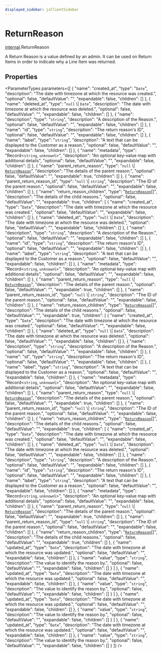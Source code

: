 ```yaml
---
displayed_sidebar: jsClientSidebar
---
```



# ReturnReason

[internal](../../modules/internal.mdx).ReturnReason

A Return Reason is a value defined by an admin. It can be used on Return Items in order to indicate why a Line Item was returned.

## Properties

<ParameterTypes parameters={[
  {
    "name": "created_at",
    "type": "`Date`",
    "description": "The date with timezone at which the resource was created.",
    "optional": false,
    "defaultValue": "",
    "expandable": false,
    "children": []
  },
  {
    "name": "deleted_at",
    "type": "``null`` \\| `Date`",
    "description": "The date with timezone at which the resource was deleted.",
    "optional": false,
    "defaultValue": "",
    "expandable": false,
    "children": []
  },
  {
    "name": "description",
    "type": "`string`",
    "description": "A description of the Reason.",
    "optional": false,
    "defaultValue": "",
    "expandable": false,
    "children": []
  },
  {
    "name": "id",
    "type": "`string`",
    "description": "The return reason's ID",
    "optional": false,
    "defaultValue": "",
    "expandable": false,
    "children": []
  },
  {
    "name": "label",
    "type": "`string`",
    "description": "A text that can be displayed to the Customer as a reason.",
    "optional": false,
    "defaultValue": "",
    "expandable": false,
    "children": []
  },
  {
    "name": "metadata",
    "type": "Record<`string`, `unknown`\\>",
    "description": "An optional key-value map with additional details",
    "optional": false,
    "defaultValue": "",
    "expandable": false,
    "children": []
  },
  {
    "name": "parent_return_reason",
    "type": "``null`` \\| [`ReturnReason`](internal.ReturnReason.mdx)",
    "description": "The details of the parent reason.",
    "optional": false,
    "defaultValue": "",
    "expandable": true,
    "children": []
  },
  {
    "name": "parent_return_reason_id",
    "type": "``null`` \\| `string`",
    "description": "The ID of the parent reason.",
    "optional": false,
    "defaultValue": "",
    "expandable": false,
    "children": []
  },
  {
    "name": "return_reason_children",
    "type": "[`ReturnReason`](internal.ReturnReason.mdx)[]",
    "description": "The details of the child reasons.",
    "optional": false,
    "defaultValue": "",
    "expandable": true,
    "children": [
      {
        "name": "created_at",
        "type": "`Date`",
        "description": "The date with timezone at which the resource was created.",
        "optional": false,
        "defaultValue": "",
        "expandable": false,
        "children": []
      },
      {
        "name": "deleted_at",
        "type": "``null`` \\| `Date`",
        "description": "The date with timezone at which the resource was deleted.",
        "optional": false,
        "defaultValue": "",
        "expandable": false,
        "children": []
      },
      {
        "name": "description",
        "type": "`string`",
        "description": "A description of the Reason.",
        "optional": false,
        "defaultValue": "",
        "expandable": false,
        "children": []
      },
      {
        "name": "id",
        "type": "`string`",
        "description": "The return reason's ID",
        "optional": false,
        "defaultValue": "",
        "expandable": false,
        "children": []
      },
      {
        "name": "label",
        "type": "`string`",
        "description": "A text that can be displayed to the Customer as a reason.",
        "optional": false,
        "defaultValue": "",
        "expandable": false,
        "children": []
      },
      {
        "name": "metadata",
        "type": "Record<`string`, `unknown`\\>",
        "description": "An optional key-value map with additional details",
        "optional": false,
        "defaultValue": "",
        "expandable": false,
        "children": []
      },
      {
        "name": "parent_return_reason",
        "type": "``null`` \\| [`ReturnReason`](internal.ReturnReason.mdx)",
        "description": "The details of the parent reason.",
        "optional": false,
        "defaultValue": "",
        "expandable": true,
        "children": []
      },
      {
        "name": "parent_return_reason_id",
        "type": "``null`` \\| `string`",
        "description": "The ID of the parent reason.",
        "optional": false,
        "defaultValue": "",
        "expandable": false,
        "children": []
      },
      {
        "name": "return_reason_children",
        "type": "[`ReturnReason`](internal.ReturnReason.mdx)[]",
        "description": "The details of the child reasons.",
        "optional": false,
        "defaultValue": "",
        "expandable": true,
        "children": [
          {
            "name": "created_at",
            "type": "`Date`",
            "description": "The date with timezone at which the resource was created.",
            "optional": false,
            "defaultValue": "",
            "expandable": false,
            "children": []
          },
          {
            "name": "deleted_at",
            "type": "``null`` \\| `Date`",
            "description": "The date with timezone at which the resource was deleted.",
            "optional": false,
            "defaultValue": "",
            "expandable": false,
            "children": []
          },
          {
            "name": "description",
            "type": "`string`",
            "description": "A description of the Reason.",
            "optional": false,
            "defaultValue": "",
            "expandable": false,
            "children": []
          },
          {
            "name": "id",
            "type": "`string`",
            "description": "The return reason's ID",
            "optional": false,
            "defaultValue": "",
            "expandable": false,
            "children": []
          },
          {
            "name": "label",
            "type": "`string`",
            "description": "A text that can be displayed to the Customer as a reason.",
            "optional": false,
            "defaultValue": "",
            "expandable": false,
            "children": []
          },
          {
            "name": "metadata",
            "type": "Record<`string`, `unknown`\\>",
            "description": "An optional key-value map with additional details",
            "optional": false,
            "defaultValue": "",
            "expandable": false,
            "children": []
          },
          {
            "name": "parent_return_reason",
            "type": "``null`` \\| [`ReturnReason`](internal.ReturnReason.mdx)",
            "description": "The details of the parent reason.",
            "optional": false,
            "defaultValue": "",
            "expandable": true,
            "children": []
          },
          {
            "name": "parent_return_reason_id",
            "type": "``null`` \\| `string`",
            "description": "The ID of the parent reason.",
            "optional": false,
            "defaultValue": "",
            "expandable": false,
            "children": []
          },
          {
            "name": "return_reason_children",
            "type": "[`ReturnReason`](internal.ReturnReason.mdx)[]",
            "description": "The details of the child reasons.",
            "optional": false,
            "defaultValue": "",
            "expandable": true,
            "children": [
              {
                "name": "created_at",
                "type": "`Date`",
                "description": "The date with timezone at which the resource was created.",
                "optional": false,
                "defaultValue": "",
                "expandable": false,
                "children": []
              },
              {
                "name": "deleted_at",
                "type": "``null`` \\| `Date`",
                "description": "The date with timezone at which the resource was deleted.",
                "optional": false,
                "defaultValue": "",
                "expandable": false,
                "children": []
              },
              {
                "name": "description",
                "type": "`string`",
                "description": "A description of the Reason.",
                "optional": false,
                "defaultValue": "",
                "expandable": false,
                "children": []
              },
              {
                "name": "id",
                "type": "`string`",
                "description": "The return reason's ID",
                "optional": false,
                "defaultValue": "",
                "expandable": false,
                "children": []
              },
              {
                "name": "label",
                "type": "`string`",
                "description": "A text that can be displayed to the Customer as a reason.",
                "optional": false,
                "defaultValue": "",
                "expandable": false,
                "children": []
              },
              {
                "name": "metadata",
                "type": "Record<`string`, `unknown`\\>",
                "description": "An optional key-value map with additional details",
                "optional": false,
                "defaultValue": "",
                "expandable": false,
                "children": []
              },
              {
                "name": "parent_return_reason",
                "type": "``null`` \\| [`ReturnReason`](internal.ReturnReason.mdx)",
                "description": "The details of the parent reason.",
                "optional": false,
                "defaultValue": "",
                "expandable": true,
                "children": []
              },
              {
                "name": "parent_return_reason_id",
                "type": "``null`` \\| `string`",
                "description": "The ID of the parent reason.",
                "optional": false,
                "defaultValue": "",
                "expandable": false,
                "children": []
              },
              {
                "name": "return_reason_children",
                "type": "[`ReturnReason`](internal.ReturnReason.mdx)[]",
                "description": "The details of the child reasons.",
                "optional": false,
                "defaultValue": "",
                "expandable": true,
                "children": []
              },
              {
                "name": "updated_at",
                "type": "`Date`",
                "description": "The date with timezone at which the resource was updated.",
                "optional": false,
                "defaultValue": "",
                "expandable": false,
                "children": []
              },
              {
                "name": "value",
                "type": "`string`",
                "description": "The value to identify the reason by.",
                "optional": false,
                "defaultValue": "",
                "expandable": false,
                "children": []
              }
            ]
          },
          {
            "name": "updated_at",
            "type": "`Date`",
            "description": "The date with timezone at which the resource was updated.",
            "optional": false,
            "defaultValue": "",
            "expandable": false,
            "children": []
          },
          {
            "name": "value",
            "type": "`string`",
            "description": "The value to identify the reason by.",
            "optional": false,
            "defaultValue": "",
            "expandable": false,
            "children": []
          }
        ]
      },
      {
        "name": "updated_at",
        "type": "`Date`",
        "description": "The date with timezone at which the resource was updated.",
        "optional": false,
        "defaultValue": "",
        "expandable": false,
        "children": []
      },
      {
        "name": "value",
        "type": "`string`",
        "description": "The value to identify the reason by.",
        "optional": false,
        "defaultValue": "",
        "expandable": false,
        "children": []
      }
    ]
  },
  {
    "name": "updated_at",
    "type": "`Date`",
    "description": "The date with timezone at which the resource was updated.",
    "optional": false,
    "defaultValue": "",
    "expandable": false,
    "children": []
  },
  {
    "name": "value",
    "type": "`string`",
    "description": "The value to identify the reason by.",
    "optional": false,
    "defaultValue": "",
    "expandable": false,
    "children": []
  }
]} />
